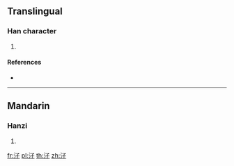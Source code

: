 ==Translingual==

===Han character===
{{Han char|rn=85|rad=水|as=03|sn=6|four=|canj=END,XEND}}

# {{defn|Han|sort=水03}}

====References====
* {{Han ref|kx=0605.070|dkj=17126|dj=0998.150|hdz=31555.020|uh=6C53|ud=27731}}

----

==Mandarin==

===Hanzi===
{{cmn-hanzi|pin=[[qiú]] ([[qiu2]])|wg=ch'iu<sup>2</sup>}}

# {{defn|lang=cmn|sort=水03}}

[[fr:汓]]
[[pl:汓]]
[[th:汓]]
[[zh:汓]]